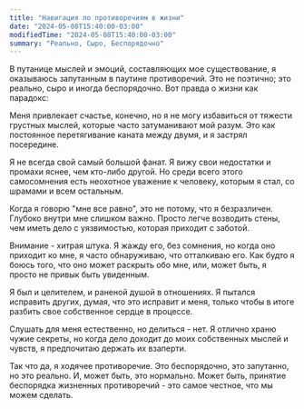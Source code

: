 ```yaml
---
title: "Навигация по противоречиям в жизни"
date: "2024-05-08T15:40:00-03:00"
modifiedTime: "2024-05-08T15:40:00-03:00"
summary: "Реально, Сыро, Беспорядочно"
---
```



В путанице мыслей и эмоций, составляющих мое существование, я оказываюсь запутанным в паутине противоречий. Это не поэтично; это реально, сыро и иногда беспорядочно. Вот правда о жизни как парадокс:

Меня привлекает счастье, конечно, но я не могу избавиться от тяжести грустных мыслей, которые часто затуманивают мой разум. Это как постоянное перетягивание каната между двумя, и я застрял посередине.

Я не всегда свой самый большой фанат. Я вижу свои недостатки и промахи яснее, чем кто-либо другой. Но среди всего этого самосомнения есть неохотное уважение к человеку, которым я стал, со шрамами и всем остальным.

Когда я говорю "мне все равно", это не потому, что я безразличен. Глубоко внутри мне слишком важно. Просто легче возводить стены, чем иметь дело с уязвимостью, которая приходит с заботой.

Внимание - хитрая штука. Я жажду его, без сомнения, но когда оно приходит ко мне, я часто обнаруживаю, что отталкиваю его. Как будто я боюсь того, что оно может раскрыть обо мне, или, может быть, я просто не привык быть увиденным.

Я был и целителем, и раненой душой в отношениях. Я пытался исправить других, думая, что это исправит и меня, только чтобы в итоге разбить свое собственное сердце в процессе.

Слушать для меня естественно, но делиться - нет. Я отлично храню чужие секреты, но когда дело доходит до моих собственных мыслей и чувств, я предпочитаю держать их взаперти.

Так что да, я ходячее противоречие. Это беспорядочно, это запутанно, но это реально. И, может быть, это нормально. Может быть, принятие беспорядка жизненных противоречий - это самое честное, что мы можем сделать.
